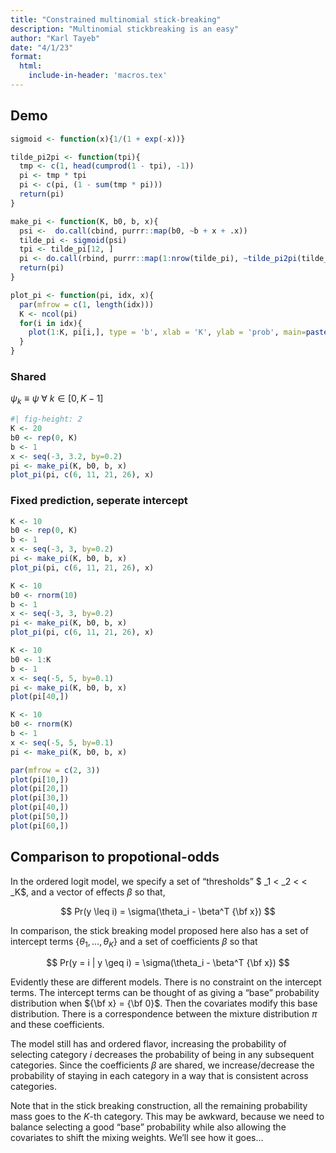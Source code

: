 ```yaml
---
title: "Constrained multinomial stick-breaking"
description: "Multinomial stickbreaking is an easy"
author: "Karl Tayeb"
date: "4/1/23"
format:
  html: 
    include-in-header: 'macros.tex'
---
```


## Demo

```r
sigmoid <- function(x){1/(1 + exp(-x))}

tilde_pi2pi <- function(tpi){
  tmp <- c(1, head(cumprod(1 - tpi), -1))
  pi <- tmp * tpi
  pi <- c(pi, (1 - sum(tmp * pi)))
  return(pi)
}

make_pi <- function(K, b0, b, x){
  psi <-  do.call(cbind, purrr::map(b0, ~b + x + .x))
  tilde_pi <- sigmoid(psi)
  tpi <- tilde_pi[12, ]
  pi <- do.call(rbind, purrr::map(1:nrow(tilde_pi), ~tilde_pi2pi(tilde_pi[.x,])))
  return(pi)
}

plot_pi <- function(pi, idx, x){
  par(mfrow = c(1, length(idx)))
  K <- ncol(pi)
  for(i in idx){
    plot(1:K, pi[i,], type = 'b', xlab = 'K', ylab = 'prob', main=paste0('x = ', x[i]))
  }
}
```


### Shared

$\psi_k \equiv \psi\; \forall\  k \in[0, K-1]$ 

```r
#| fig-height: 2
K <- 20
b0 <- rep(0, K)
b <- 1
x <- seq(-3, 3.2, by=0.2)
pi <- make_pi(K, b0, b, x)
plot_pi(pi, c(6, 11, 21, 26), x)
```

### Fixed prediction, seperate intercept

```r
K <- 10
b0 <- rep(0, K)
b <- 1
x <- seq(-3, 3, by=0.2)
pi <- make_pi(K, b0, b, x)
plot_pi(pi, c(6, 11, 21, 26), x)
```


```r
K <- 10
b0 <- rnorm(10)
b <- 1
x <- seq(-3, 3, by=0.2)
pi <- make_pi(K, b0, b, x)
plot_pi(pi, c(6, 11, 21, 26), x)
```


```r
K <- 10
b0 <- 1:K
b <- 1
x <- seq(-5, 5, by=0.1)
pi <- make_pi(K, b0, b, x)
plot(pi[40,])
```

```r
K <- 10
b0 <- rnorm(K)
b <- 1
x <- seq(-5, 5, by=0.1)
pi <- make_pi(K, b0, b, x)

par(mfrow = c(2, 3))
plot(pi[10,])
plot(pi[20,])
plot(pi[30,])
plot(pi[40,])
plot(pi[50,])
plot(pi[60,])
```


## Comparison to propotional-odds

In the ordered logit model, we specify a set of "thresholds"
$ \theta_1 < \theta_2 <  \dots < \theta_K$, and a vector of effects $\beta$ so 
that,

$$
Pr(y \leq i) = \sigma(\theta_i - \beta^T {\bf x})
$$

In comparison, the stick breaking model proposed here also has a set of intercept terms
$\{\theta_1, \dots, \theta_K\}$ and a set of coefficients $\beta$ so that

$$
Pr(y = i | y \geq i) =  \sigma(\theta_i - \beta^T {\bf x})
$$

Evidently these are different models. There is no constraint on the intercept terms. The intercept terms can be thought of as giving a "base" probability distribution when ${\bf x} = {\bf 0}$. Then the covariates modify this base distribution. There is a correspondence between the mixture distribution $\pi$ and these coefficients. 

The model still has and ordered flavor, increasing the probability of selecting category $i$ decreases the probability of being in any subsequent categories. Since the coefficients $\beta$ are shared, we increase/decrease the probability of staying in each category in a way that is consistent across categories.

Note that in the stick breaking construction, all the remaining probability mass goes to the $K$-th category. This may be awkward, because we need to balance selecting a good "base" probability while also allowing the covariates to shift the mixing weights. We'll see how it goes...
